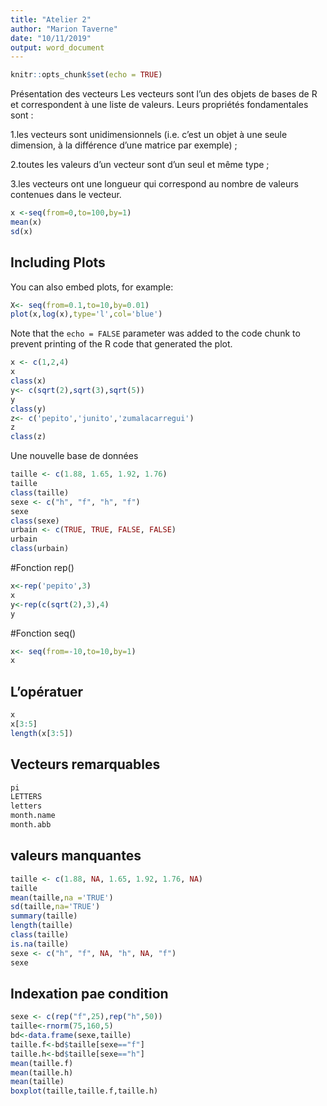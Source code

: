 ---
title: "Atelier 2"
author: "Marion Taverne"
date: "10/11/2019"
output: word_document
---

```{r setup, include=FALSE}
knitr::opts_chunk$set(echo = TRUE)
```
Présentation des vecteurs
Les vecteurs sont l’un des objets de bases de R et correspondent à une liste de valeurs. Leurs propriétés fondamentales sont :

1.les vecteurs sont unidimensionnels (i.e. c’est un objet à une seule dimension, à la différence d’une matrice par exemple) ;

2.toutes les valeurs d’un vecteur sont d’un seul et même type ;

3.les vecteurs ont une longueur qui correspond au nombre de valeurs contenues dans le vecteur.

```{r}
x <-seq(from=0,to=100,by=1)
mean(x)
sd(x)
```

## Including Plots

You can also embed plots, for example:

```{r}
X<- seq(from=0.1,to=10,by=0.01)
plot(x,log(x),type='l',col='blue')
```

Note that the `echo = FALSE` parameter was added to the code chunk to prevent printing of the R code that generated the plot.

```{r}
x <- c(1,2,4)
x
class(x)
y<- c(sqrt(2),sqrt(3),sqrt(5))
y
class(y)
z<- c('pepito','junito','zumalacarregui')
z
class(z)
```

Une nouvelle base de données
```{r}
taille <- c(1.88, 1.65, 1.92, 1.76)
taille
class(taille)
sexe <- c("h", "f", "h", "f")
sexe
class(sexe)
urbain <- c(TRUE, TRUE, FALSE, FALSE)
urbain
class(urbain)
```

#Fonction rep()
```{r}
x<-rep('pepito',3)
x
y<-rep(c(sqrt(2),3),4)
y
```

#Fonction seq()
```{r}
x<- seq(from=-10,to=10,by=1)
x
```

## L'opératuer

```{r}
x
x[3:5]
length(x[3:5])
```

## Vecteurs remarquables

```{r}
pi
LETTERS
letters
month.name
month.abb
```

## valeurs manquantes 
```{r}
taille <- c(1.88, NA, 1.65, 1.92, 1.76, NA)
taille
mean(taille,na ='TRUE')
sd(taille,na='TRUE')
summary(taille)
length(taille)
class(taille)
is.na(taille)
sexe <- c("h", "f", NA, "h", NA, "f")
sexe
```

## Indexation pae condition
```{r}
sexe <- c(rep("f",25),rep("h",50))
taille<-rnorm(75,160,5)
bd<-data.frame(sexe,taille)
taille.f<-bd$taille[sexe=="f"]
taille.h<-bd$taille[sexe=="h"]
mean(taille.f)
mean(taille.h)
mean(taille)
boxplot(taille,taille.f,taille.h)
```







